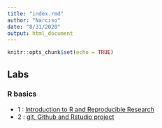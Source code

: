 ---
title: "index.rmd"
author: "Narciso"
date: "8/31/2020"
output: html_document
---

```{r setup, include=FALSE}
knitr::opts_chunk$set(echo = TRUE)
```


## Labs

### R basics
* 1 : [Introduction to R and Reproducible Research](Lab1_Narciso.html)
* 2 : [git, Github and Rstudio project](Lab2.html)

